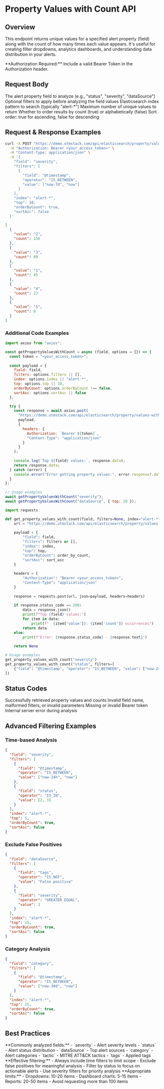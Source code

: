 # Property Values with Count API


## Overview

This endpoint returns unique values for a specified alert property (field) along with the count of how many times each value appears. It's useful for creating filter dropdowns, analytics dashboards, and understanding data distribution in your alerts.

<Note>
**Authorization Required:** Include a valid Bearer Token in the Authorization header.
</Note>


## Request Body

<ParamField body="field" type="string" required>
  The alert property field to analyze (e.g., "status", "severity", "dataSource")
</ParamField>

<ParamField body="filters" type="array">
  Optional filters to apply before analyzing the field values
</ParamField>

<ParamField body="index" type="string" required>
  Elasticsearch index pattern to search (typically "alert-*")
</ParamField>

<ParamField body="top" type="integer" default="10">
  Maximum number of unique values to return
</ParamField>

<ParamField body="orderByCount" type="boolean" default="true">
  Whether to order results by count (true) or alphabetically (false)
</ParamField>

<ParamField body="sortAsc" type="boolean" default="false">
  Sort order: true for ascending, false for descending
</ParamField>


## Request & Response Examples

<RequestExample>

```bash Request
curl -X POST "https://demo.utmstack.com/api/elasticsearch/property/values-with-count" \
  -H "Authorization: Bearer <your_access_token>" \
  -H "Content-Type: application/json" \
  -d '{
    "field": "severity",
    "filters": [
      {
        "field": "@timestamp",
        "operator": "IS_BETWEEN",
        "value": ["now-7d", "now"]
      }
    ],
    "index": "alert-*",
    "top": 10,
    "orderByCount": true,
    "sortAsc": false
  }'
```

</RequestExample>

<ResponseExample>

```json Response
[
  {
    "value": "2",
    "count": 156
  },
  {
    "value": "3", 
    "count": 89
  },
  {
    "value": "1",
    "count": 45
  },
  {
    "value": "4",
    "count": 23
  },
  {
    "value": "5",
    "count": 8
  }
]
```

</ResponseExample>

### Additional Code Examples

<CodeGroup>

```javascript Node.js
import axios from "axios";

const getPropertyValuesWithCount = async (field, options = {}) => {
  const token = "<your_access_token>";
  
  const payload = {
    field: field,
    filters: options.filters || [],
    index: options.index || "alert-*",
    top: options.top || 10,
    orderByCount: options.orderByCount !== false,
    sortAsc: options.sortAsc || false
  };

  try {
    const response = await axios.post(
      "https://demo.utmstack.com/api/elasticsearch/property/values-with-count",
      payload,
      {
        headers: { 
          Authorization: `Bearer ${token}`,
          "Content-Type": "application/json"
        }
      }
    );
    
    console.log(`Top ${field} values:`, response.data);
    return response.data;
  } catch (error) {
    console.error("Error getting property values:", error.response?.data || error.message);
  }
};

// Usage examples
await getPropertyValuesWithCount("severity");
await getPropertyValuesWithCount("dataSource", { top: 20 });
```

```python Python
import requests

def get_property_values_with_count(field, filters=None, index="alert-*", top=10, order_by_count=True, sort_asc=False):
    url = "https://demo.utmstack.com/api/elasticsearch/property/values-with-count"
    
    payload = {
        "field": field,
        "filters": filters or [],
        "index": index,
        "top": top,
        "orderByCount": order_by_count,
        "sortAsc": sort_asc
    }
    
    headers = {
        "Authorization": "Bearer <your_access_token>",
        "Content-Type": "application/json"
    }
    
    response = requests.post(url, json=payload, headers=headers)
    
    if response.status_code == 200:
        data = response.json()
        print(f"Top {field} values:")
        for item in data:
            print(f"  {item['value']}: {item['count']} occurrences")
        return data
    else:
        print(f"Error: {response.status_code} - {response.text}")
    
    return None

# Usage examples
get_property_values_with_count("severity")
get_property_values_with_count("status", filters=[
    {"field": "@timestamp", "operator": "IS_BETWEEN", "value": ["now-24h", "now"]}
])
```

</CodeGroup>


## Status Codes

<ResponseField name="200" type="OK">
  Successfully retrieved property values and counts
</ResponseField>

<ResponseField name="400" type="Bad Request">
  Invalid field name, malformed filters, or invalid parameters
</ResponseField>

<ResponseField name="401" type="Unauthorized">
  Missing or invalid Bearer token
</ResponseField>

<ResponseField name="500" type="Internal Server Error">
  Internal server error during analysis
</ResponseField>


## Advanced Filtering Examples

### Time-based Analysis

```json
{
  "field": "severity",
  "filters": [
    {
      "field": "@timestamp",
      "operator": "IS_BETWEEN",
      "value": ["now-24h", "now"]
    },
    {
      "field": "status",
      "operator": "IS_IN",
      "value": [2, 3]
    }
  ],
  "index": "alert-*",
  "top": 5,
  "orderByCount": true,
  "sortAsc": false
}
```

### Exclude False Positives

```json
{
  "field": "dataSource",
  "filters": [
    {
      "field": "tags",
      "operator": "IS_NOT",
      "value": "False positive"
    },
    {
      "field": "severity",
      "operator": "GREATER_EQUAL",
      "value": 3
    }
  ],
  "index": "alert-*",
  "top": 15,
  "orderByCount": true,
  "sortAsc": false
}
```

### Category Analysis

```json
{
  "field": "category",
  "filters": [
    {
      "field": "@timestamp",
      "operator": "IS_BETWEEN",
      "value": ["now-30d", "now"]
    }
  ],
  "index": "alert-*",
  "top": 25,
  "orderByCount": true,
  "sortAsc": false
}
```


## Best Practices

<AccordionGroup>
  <Accordion title="Field Selection">
    **Commonly analyzed fields:**
    - `severity` - Alert severity levels
    - `status` - Alert status distribution  
    - `dataSource` - Top alert sources
    - `category` - Alert categories
    - `tactic` - MITRE ATT&CK tactics
    - `tags` - Applied tags
  </Accordion>

  <Accordion title="Filter Strategy">
    **Effective filtering:**
    - Always include time filters to limit scope
    - Exclude false positives for meaningful analysis
    - Filter by status to focus on actionable alerts
    - Use severity filters for priority analysis
  </Accordion>

  <Accordion title="Result Limits">
    **Appropriate limits:**
    - Dropdowns: 10-20 items
    - Dashboard charts: 5-15 items
    - Reports: 20-50 items
    - Avoid requesting more than 100 items
  </Accordion>
</AccordionGroup>

